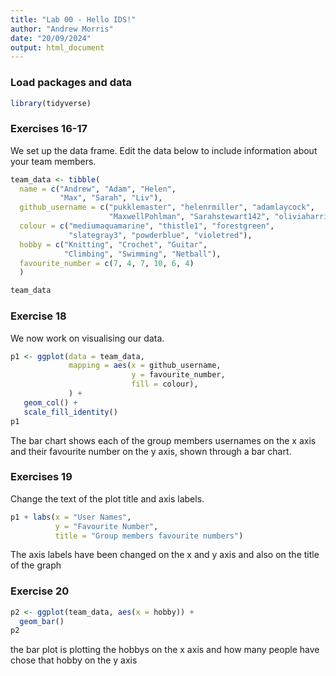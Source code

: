 ```yaml
---
title: "Lab 00 - Hello IDS!"
author: "Andrew Morris"
date: "20/09/2024"
output: html_document
---
```


### Load packages and data

```r
library(tidyverse) 
```

### Exercises 16-17

We set up the data frame. Edit the data below to include information about your team members.

```r
team_data <- tibble(
  name = c("Andrew", "Adam", "Helen", 
           "Max", "Sarah", "Liv"),
  github_username = c("pukklemaster", "helenrmiller", "adamlaycock", 
                      "MaxwellPohlman", "Sarahstewart142", "oliviaharris1"), 
  colour = c("mediumaquamarine", "thistle1", "forestgreen", 
             "slategray3", "powderblue", "violetred"),
  hobby = c("Knitting", "Crochet", "Guitar", 
            "Climbing", "Swimming", "Netball"),
  favourite_number = c(7, 4, 7, 10, 6, 4)
  )

team_data
```

### Exercise 18

We now work on visualising our data. 

```r
p1 <- ggplot(data = team_data, 
             mapping = aes(x = github_username, 
                           y = favourite_number,
                           fill = colour), 
             ) +
   geom_col() +
   scale_fill_identity()
p1
```


The bar chart shows each of the group members usernames on the x axis and their favourite number on the y axis, shown through a bar chart.

### Exercises 19

Change the text of the plot title and axis labels.

```r
p1 + labs(x = "User Names", 
          y = "Favourite Number",
          title = "Group members favourite numbers")
```

The axis labels have been changed on the x and y axis and also on the title of the graph

### Exercise 20

```r
p2 <- ggplot(team_data, aes(x = hobby)) +
  geom_bar()
p2
```

the bar plot is plotting the hobbys on the x axis and how many people have chose that hobby on the y axis
